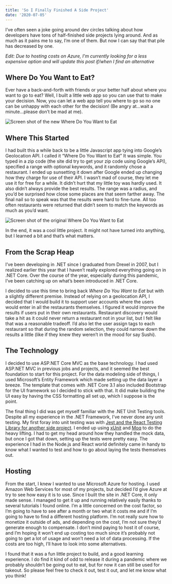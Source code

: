 ```yaml
---
title: 'So I Finally Finished A Side Project'
date: '2020-07-05'
---
```


I’ve often seen a joke going around dev circles talking about how developers have tons of half-finished side projects lying around. And as much as it pains me to say, I’m one of them. But now I can say that that pile has decreased by one.

_Edit: Due to hosting costs on Azure, I'm currently looking for a less expensive option and will update this post if/when I find an alternative_

## Where Do You Want to Eat?

Ever have a back-and-forth with friends or your better half about where you want to go to eat? Well, I built a little web app so you can use that to make your decision. Now, you can let a web app tell you where to go so no one can be unhappy with each other for the decision! (Be angry at...wait a minute...please don’t be mad at me).

<!-- [Where Do You Want to Eat?](https://www.wheredoyouwanttoeat.xyz) -->

<div class="centered-image"><img src="/assets/images/posts/2020-07-05-so-i-finally-finished-a-side-project/wheredoyouwanttoeat2.jpg" alt="Screen shot of the new Where Do You Want to Eat" class="shadowed" /></div>

## Where This Started

I had built this a while back to be a little Javascript app tying into Google’s Geolocation API. I called it “Where Do You Want to Eat” It was simple. You typed in a zip code (the site did try to get your zip code using Google’s API), specified a range with optional keywords, and it randomly chose a restaurant. I ended up sunsetting it down after Google ended up changing how they charge for use of their API. I wasn’t mad of course, they let me use it for free for a while. It didn’t hurt that my little toy was hardly used. It also didn’t always provide the best results. The range was a radius, and you’d be surprised how close some places are that seem farther away. The final nail so to speak was that the results were hard to fine-tune. All too often restaurants were returned that didn’t seem to match the keywords as much as you’d want.

<div class="centered-image"><img src="/assets/images/projects/where-do-you-want-to-eat.jpg" alt="Screen shot of the original Where Do You Want to Eat" class="shadowed" /></div>

In the end, it was a cool little project. It might not have turned into anything, but I learned a bit and that’s what matters.

## From the Scrap Heap

I’ve been developing in .NET since I graduated from Drexel in 2007, but I realized earlier this year that I haven’t really explored everything going on in .NET Core. Over the course of the year, especially during this pandemic, I’ve been catching up on what’s been introduced in .NET Core.

I decided to use this time to bring back _Where Do You Want to Eat_ but with a slightly different premise. Instead of relying on a geolocation API, I decided that I would build it to support user accounts where the users would enter in all the restaurants themselves. I figured it would improve the results if users put in their own restaurants. Restaurant discovery would take a hit as it could never return a restaurant not in your list, but I felt like that was a reasonable tradeoff. I’d also let the user assign tags to each restaurant so that during the random selection, they could narrow down the results a little (like if they knew they weren’t in the mood for say Sushi).

## The Technology

I decided to use ASP.NET Core MVC as the base technology. I had used ASP.NET MVC in previous jobs and projects, and it seemed the best foundation to start for this project. For the data modeling side of things, I used Microsoft’s Entity Framework which made setting up the data layer a breeze. The template that comes with .NET Core 3.1 also included Bootstrap for the UI framework so I decided to stick with that. It did make building the UI easy by having the CSS formatting all set up, which I suppose is the point.

The final thing I did was get myself familiar with the .NET Unit Testing tools. Despite all my experience in the .NET Framework, I’ve never done any unit testing. My first foray into unit testing was with [Jest and the React Testing Library for another side project](https://kpwags.com/2020/05/06/delving-into-unit-testing.html). I ended up using [xUnit](https://xunit.net/) and [Moq](https://github.com/moq/moq4) to do the heavy lifting. I had to get my head around how they handled the mock data, but once I got that down, setting up the tests were pretty easy. The experience I had in the Node.js and React world definitely came in handy to know what I wanted to test and how to go about laying the tests themselves out.

## Hosting

From the start, I knew I wanted to use Microsoft Azure for hosting. I used Amazon Web Services for most of my projects, but decided I’d give Azure at try to see how easy it is to use. Since I built the site in .NET Core, it only made sense. I managed to get it up and running relatively easily thanks to several tutorials I found online. I’m a little concerned on the cost factor, so I’m going to have to see after a month or two what it costs me and if I’m going to have to find a different hosting platform. I’m not really sure how to monetize it outside of ads, and depending on the cost, I’m not sure they’d generate enough to compensate. I don’t mind paying to host it of course, and I’m hoping it won’t end up costing too much since it’s probably not going to get a lot of usage and won’t need a lot of data processing. If the costs are too high, I’ll have to look into some alternatives.

I found that it was a fun little project to build, and a good learning experience. I do find it kind of odd to release it during a pandemic where we probably shouldn’t be going out to eat, but for now it can still be used for takeout. So please feel free to check it out, test it out, and let me know what you think!

<!-- [Where Do You Want to Eat?](https://www.wheredoyouwanttoeat.xyz) -->
